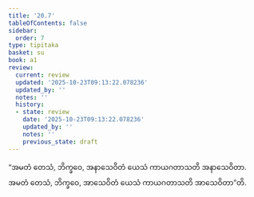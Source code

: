 ```yaml
---
title: '20.7'
tableOfContents: false
sidebar:
  order: 7
type: tipitaka
basket: su
book: a1
review:
  current: review
  updated: '2025-10-23T09:13:22.078236'
  updated_by: ''
  notes: ''
  history:
  - state: review
    date: '2025-10-23T09:13:22.078236'
    updated_by: ''
    notes: ''
    previous_state: draft
---
```



<ReviewStatus review={frontmatter.review} showDetails={true} />

<HypothesisAnnotation frontmatter={frontmatter} />

<DynamicBreadcrumb />

<Division number="606" book="a1" e="ch" v="15" p="47">

<Paragraph number="475" book="a1">
“အမတံ တေသံ, ဘိက္ခဝေ, အနာသေဝိတံ ယေသံ ကာယဂတာသတိ အနာသေဝိတာ. အမတံ တေသံ, ဘိက္ခဝေ, အာသေဝိတံ ယေသံ ကာယဂတာသတိ အာသေဝိတာ”တိ.
</Paragraph>
</Division>